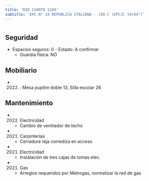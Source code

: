 ```yaml
---
title: 'RIO CUARTO 1249'
subtitle: 'EPC N° 19 REPUBLICA ITALIANA - JIN C (EPCJC 19/04°)'
---
```


#


## Seguridad

*  Espacios seguros: 0 - Estado: A confirmar 
    + Guardia física: NO





## Mobiliario

*  (2022) : Mesa pupitre doble 13, Silla escolar 26 





## Mantenimiento

*  (2022) Electricidad 
    + Cambio de ventilador de techo

*  (2021) Carpinterías 
    + Cerradura reja corrediza en acceso

*  (2021) Electricidad 
    + Instalación de tres cajas de tomas elec.

*  (2021) Gas 
    + Arreglos requeridos por Metrogas, normalizar la red de gas



